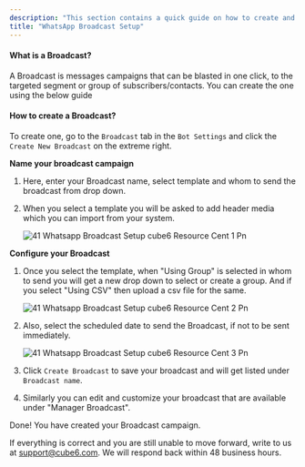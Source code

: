 ```yaml
---
description: "This section contains a quick guide on how to create and use the Drip Campaigns in the WhatsApp, Telegram and Facebook Bot"
title: "WhatsApp Broadcast Setup"
---
```


#### **What is a Broadcast?**

A Broadcast is messages campaigns that can be blasted in one click, to the targeted segment or group of subscribers/contacts. You can create the one using the below guide

#### **How to create a Broadcast?**

To create one, go to the `Broadcast` tab in the `Bot Settings` and click the `Create New Broadcast` on the extreme right.

**Name your broadcast campaign**

1. Here, enter your Broadcast name, select template and whom to send the broadcast from drop down.
2. When you select a template you will be asked to add header media which you can import from your system.

   ![41 Whatsapp Broadcast Setup cube6 Resource Cent 1 Pn](/images/how-cube6-works/whatsapp-broadcast-setup/41.whatsapp_broadcast_setup__cube6_resource_cent-1.png)

**Configure your Broadcast**

1. Once you select the template, when "Using Group" is selected in whom to send you will get a new drop down to select or create a group. And if you select "Using CSV" then upload a csv file for the same.

   ![41 Whatsapp Broadcast Setup cube6 Resource Cent 2 Pn](/images/how-cube6-works/whatsapp-broadcast-setup/41.whatsapp_broadcast_setup__cube6_resource_cent-2.png)
2. Also, select the scheduled date to send the Broadcast, if not to be sent immediately.

   ![41 Whatsapp Broadcast Setup cube6 Resource Cent 3 Pn](/images/how-cube6-works/whatsapp-broadcast-setup/41.whatsapp_broadcast_setup__cube6_resource_cent-3.png)
3. Click `Create Broadcast` to save your broadcast and will get listed under `Broadcast name`.
4. Similarly you can edit and customize your broadcast that are available under "Manager Broadcast".

Done\! You have created your Broadcast campaign.

If everything is correct and you are still unable to move forward, write to us at  [support@cube6.com](mailto:support@cube6.com). We will respond back within 48 business hours.